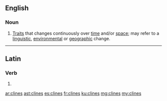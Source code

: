 ==English==

===Noun===
{{head|en|plural}}

# {{plural of|cline|lang=en}} [[trait|Trait]]s that changes continuously over [[time]] and/or [[space]]; may refer to a [[linguistic]], [[environmental]] or [[geographic]] change.

----

==Latin==

===Verb===
{{la-verb-form|clīnēs}}

# {{inflection of|clīnō||2|s|pres|act|sub|lang=la}}

[[ar:clines]]
[[ast:clines]]
[[es:clines]]
[[fr:clines]]
[[ku:clines]]
[[mg:clines]]
[[my:clines]]